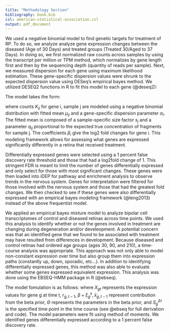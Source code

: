 ```yaml
---
title: "Methodology Section"
bibliography: book.bib
csl: american-statistical-association.csl
output: pdf_document
---
```


\textbf{Genetic Two-Group Comparison}

We used a negative binomial model to find genetic targets for treatment of RP. To do so, we analyze analyze gene expression changes between the diseased (Age of 30 Days) and treated groups (Treated 30/Aged to 37 Days). In doing so, we first normalized raw counts across samples by using the transcript per million or TPM method, which normalizes by gene length first and then by the sequencing depth (quantity of reads per sample). Next, we measured dispersion for each gene using maximum likelihood estimation. These gene-specific dispersion values were shrunk to the expected dispersion value using DESeq's empirical bayes method. We utilized DESEQ2 functions in R to fit this model to each gene (@deseq2):

The model takes the form:
\begin{equation}
\begin{aligned}
K_{ij}  &\sim NB(\mu_{ij}, \alpha_{i}) \\
\mu_{ij} &= s_{j}q_{ij} \\
log_2(q_{ij})  &= x_{j} \beta_i \\
\end{aligned}
\end{equation}
 
where counts $K_{ij}$ for gene i, sample j are modeled using a negative binomial distribution with fitted mean $\mu_{ij}$ and a gene-specific dispersion parameter $\alpha_{i}$. The fitted mean is composed of a sample-specific size factor $s_{j}$ and a parameter $q_{ij}$ proportional to the expected true concentration of fragments for sample j. The coefficients $\beta_{i}$ give the log2 fold changes for gene i. This modeling framework allows for assessing what genes are expressed significantly differently in a retina that received treatment. 

Differentially expressed genes were selected using a 1 percent false discovery rate threshold and those that had a log2fold change of 1. This stringent FDR is meant to limit the number of genes differentially expressed and only select for those with most significant changes. These genes were then loaded into iDEP for pathway and enrichment analysis to observe trends in the  nervous system. Genes for interpretation were filtered for those involved with the nervous system and those that had the greatest fold changes. We then checked to see if these genes were also differentially expressed with an empirical bayes modeling framework (@leng2013) instead of the above frequentist model.

\textbf{Genetic Time Course Analysis}

We applied an empirical bayes mixture model to analyze bipolar cell transcriptomes of control and diseased retinas across time points. We used this analysis to identify whether or not the genes involved in treatment are changing during degeneration and/or develeopment. A potential concern was that an identified gene that we found to be associated with treatment may have resulted from differences in development. Because diseased and control retinas had ordered age groups (ages 30, 90, and 210), a time-course analysis was appropriate. This approach was not only able to model non-constant expression over time but also group them into expression paths (constantly up, down, sporadic, etc...). In addition to identifying differentially expressed genes, this method was also able to evaluate whether some genes expressed equivalent expression. This analysis was done using the EBSEQ-HMM package in R (@ebseq). 

The model fomulation is as follows: 
\begin{equation} 
\begin{split}
(X_{gt}|X_{g,t-1} = x_{g,t-1}, S_g^{\Delta t} = s, \Theta) \sim \mathrm{Beta-NB}(\mu_{gt} =  \frac{ r_{g, t-1} (\beta +  \xi_{g}^s, \bar{x}_{g,t-1} )}{\alpha -1} ) \\
\end{split}
\end{equation}
where $X_{gt}$ represents the expression values for gene g at time t, $r_{g,t-1}$, $\beta +  \xi_{g}^s, \bar{x}_{g,t-1}$ represent contribution from the beta prior, $\Theta$ represents the parameters in the beta prior, and $S_g^{\Delta t}$ is the specified time point in the time course (see @ebseq for full derivation and code). The model parameters were fit using method of moments. We identified genes differentially expressed according to a 1 percent false discovery rate.         

